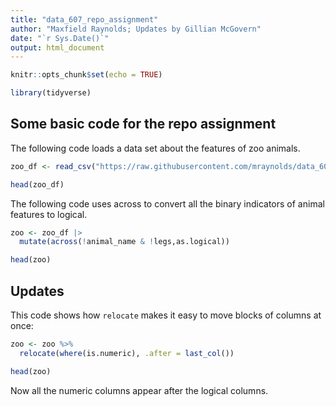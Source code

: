 ```yaml
---
title: "data_607_repo_assignment"
author: "Maxfield Raynolds; Updates by Gillian McGovern"
date: "`r Sys.Date()`"
output: html_document
---
```


```r
knitr::opts_chunk$set(echo = TRUE)
```

```r
library(tidyverse)
```

## Some basic code for the repo assignment

The following code loads a data set about the features of zoo animals.

```r
zoo_df <- read_csv("https://raw.githubusercontent.com/mraynolds/data_607/refs/heads/main/zoo_data-1.csv")

head(zoo_df)
```

The following code uses across to convert all the binary indicators of animal features to logical.

```r
zoo <- zoo_df |> 
  mutate(across(!animal_name & !legs,as.logical))

head(zoo)
```

## Updates

This code shows how `relocate` makes it easy to move blocks of columns at once:

```r
zoo <- zoo %>%
  relocate(where(is.numeric), .after = last_col())

head(zoo)
```

Now all the numeric columns appear after the logical columns.